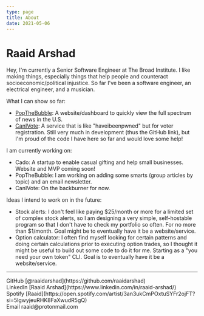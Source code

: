 ```yaml
---
type: page
title: About
date: 2021-05-06
---
```


# Raaid Arshad

Hey, I'm currently a Senior Software Engineer at The Broad Institute. I like making things, especially things that help people and counteract socioeconomic/political injustice. So far I've been a software engineer, an electrical engineer, and a musician.


What I can show so far:
- [PopTheBubble](https://popthebubble.news/): A website/dashboard to quickly view the full spectrum of news in the U.S.
- [CanIVote](https://github.com/canivote): A service that is like "haveibeenpwned" but for voter registration. Still very much in development (thus the GitHub link), but I'm proud of the code I have here so far and would love some help!

I am currently working on:
- Cado: A startup to enable casual gifting and help small businesses. Website and MVP coming soon!
- PopTheBubble: I am working on adding some smarts (group articles by topic) and an email newsletter.
- CanIVote: On the backburner for now.

Ideas I intend to work on in the future:
- Stock alerts: I don't feel like paying $25/month or more for a limited set of complex stock alerts, so I am designing a very simple, self-hostable program so that I don't have to check my portfolio so often. For no more than $1/month. Goal might be to eventually have it be a website/service.
- Option calculator: I often find myself looking for certain patterns and doing certain calculations prior to executing option trades, so I thought it might be useful to build out some code to do it for me. Starting as a "you need your own token" CLI. Goal is to eventually have it be a website/service.


---

<div>
  GitHub [@raaidarshad](https://github.com/raaidarshad)
  <br />
  LinkedIn [Raaid Arshad](https://www.linkedin.com/in/raaid-arshad/)
  <br />
  Spotify [Raaid](https://open.spotify.com/artist/3an3ukCmPOxtuSYFr2ojFT?si=5lgwyjeuRHK8FaXwudR5gQ)
  <br />
  Email raaid@protonmail.com
</div>
